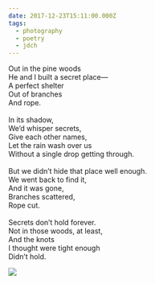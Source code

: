 ```yaml
---
date: 2017-12-23T15:11:00.000Z
tags:
  - photography
  - poetry
  - jdch
---
```

Out in the pine woods<br/>
He and I built a secret place—<br/>
A perfect shelter<br/>
Out of branches<br/>
And rope.<br/><br/>
In its shadow,<br/>
We’d whisper secrets,<br/>
Give each other names,<br/>
Let the rain wash over us<br/>
Without a single drop getting through.<br/><br/>
But we didn’t hide that place well enough.<br/>
We went back to find it,<br/>
And it was gone,<br/>
Branches scattered,<br/>
Rope cut.<br/><br/>
Secrets don’t hold forever.<br/>
Not in those woods, at least,<br/>
And the knots<br/>
I thought were tight enough<br/>
Didn’t hold.

![](../../assets/photos/20171223-IMG_0010.jpg)
